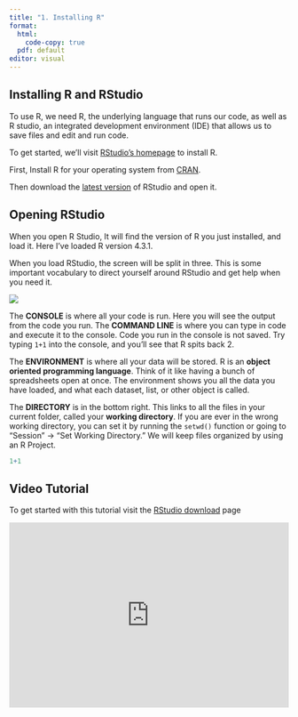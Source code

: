```yaml
---
title: "1. Installing R"
format:
  html:
    code-copy: true
  pdf: default
editor: visual
---
```


## Installing R and RStudio

To use R, we need R, the underlying language that runs our code, as well as R studio, an integrated development environment (IDE) that allows us to save files and edit and run code.

To get started, we'll visit [RStudio's homepage](https://posit.co/download/rstudio-desktop/ "Download R and RStudio") to install R.

First, Install R for your operating system from [CRAN](https://cran.rstudio.com/).

Then download the [latest version](https://download1.rstudio.org/electron/macos/RStudio-2023.06.1-524.dmg) of RStudio and open it.

## Opening RStudio

When you open R Studio, It will find the version of R you just installed, and load it. Here I've loaded R version 4.3.1.

When you load RStudio, the screen will be split in three. This is some important vocabulary to direct yourself around RStudio and get help when you need it.

![](images/1.1%20R%20Studio.png)

The **CONSOLE** is where all your code is run. Here you will see the output from the code you run. The **COMMAND LINE** is where you can type in code and execute it to the console. Code you run in the console is not saved. Try typing `1+1` into the console, and you'll see that R spits back 2.

The **ENVIRONMENT** is where all your data will be stored. R is an **object oriented programming language**. Think of it like having a bunch of spreadsheets open at once. The environment shows you all the data you have loaded, and what each dataset, list, or other object is called.

The **DIRECTORY** is in the bottom right. This links to all the files in your current folder, called your **working directory**. If you are ever in the wrong working directory, you can set it by running the `setwd()` function or going to "Session" -\> "Set Working Directory." We will keep files organized by using an R Project.

```r
1+1
```

## Video Tutorial

To get started with this tutorial visit the [RStudio download](https://posit.co/download/rstudio-desktop/ "download R and R Studio") page

```{=html}
<div style="max-width:608px"><div style="position:relative;padding-bottom:66.118421052632%"><iframe id="kaltura_player" src="https://cdnapisec.kaltura.com/p/1674401/sp/167440100/embedIframeJs/uiconf_id/23435151/partner_id/1674401?iframeembed=true&playerId=kaltura_player&entry_id=1_d3tz0oci&flashvars[streamerType]=auto&amp;flashvars[localizationCode]=en&amp;flashvars[sideBarContainer.plugin]=true&amp;flashvars[sideBarContainer.position]=left&amp;flashvars[sideBarContainer.clickToClose]=true&amp;flashvars[chapters.plugin]=true&amp;flashvars[chapters.layout]=vertical&amp;flashvars[chapters.thumbnailRotator]=false&amp;flashvars[streamSelector.plugin]=true&amp;flashvars[EmbedPlayer.SpinnerTarget]=videoHolder&amp;flashvars[dualScreen.plugin]=true&amp;flashvars[LeadWithHLSOnFlash]=true&amp;flashvars[Kaltura.addCrossoriginToIframe]=true&amp;&wid=1_k1fiqf3d" width="608" height="402" allowfullscreen webkitallowfullscreen mozAllowFullScreen allow="autoplay *; fullscreen *; encrypted-media *" sandbox="allow-downloads allow-forms allow-same-origin allow-scripts allow-top-navigation allow-pointer-lock allow-popups allow-modals allow-orientation-lock allow-popups-to-escape-sandbox allow-presentation allow-top-navigation-by-user-activation" frameborder="0" title="1_installing_R" style="position:absolute;top:0;left:0;width:100%;height:100%"></iframe></div></div>
```
